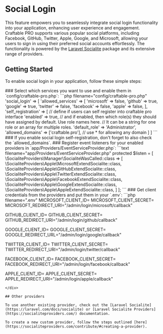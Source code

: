 
# Social Login

This feature empowers you to seamlessly integrate social login functionality into your application, enhancing user experience and engagement. Craftable PRO supports various popular social platforms, including Facebook, GitHub, Twitter, Apple, Google, and Microsoft, allowing your users to sign in using their preferred social accounts effortlessly.
The functionality is powered by the [Laravel Socialite](https://laravel.com/docs/socialite) package and its extensive range of providers.

## Getting Started

To enable social login in your application, follow these simple steps:

<div className="steps-container">
### Select which services you want to use and enable them in `config/craftable-pro.php`:
```php filename="config/craftable-pro.php"
   'social_login' => [
        'allowed_services' => [
            'microsoft' => false,
            'github' => true,
            'google' => true,
            'twitter' => false,
            'facebook' => false,
            'apple' => false,
        ],
        'self_registration' => [
            // define if users can self register into craftable pro interface
            'enabled' => true,
            // and if enabled, then which role(s) they should have assigned by default. Use role names here.
            // It can be a string for one role or an array for multiple roles.
            'default_role' => 'Administrator',
            'allowed_domains' => ['craftable.pro'], // use * for allowing any domain
        ]
    ]
```
### If you enable social login self-registration, don't forget to also check the `allowed_domains`.
### Register event listeners for your enabled providers in `app/Providers/EventServiceProvider.php`:
```text filename="app/Providers/EventServiceProvider.php"
protected $listen = [
    \SocialiteProviders\Manager\SocialiteWasCalled::class => [
        \SocialiteProviders\Apple\MicrosoftExtendSocialite::class,
        \SocialiteProviders\Apple\GitHubExtendSocialite::class,
        \SocialiteProviders\Apple\TwitterExtendSocialite::class,
        \SocialiteProviders\Apple\FacebookExtendSocialite::class,
        \SocialiteProviders\Apple\GoogleExtendSocialite::class,
        \SocialiteProviders\Apple\AppleExtendSocialite::class,
    ]
];
```
### Get client credentials from the providers and put them in your `.env`:
```php filename=".env"
MICROSOFT_CLIENT_ID=
MICROSOFT_CLIENT_SECRET=
MICROSOFT_REDIRECT_URI="/admin/login/microsoft/callback"

GITHUB_CLIENT_ID=
GITHUB_CLIENT_SECRET=
GITHUB_REDIRECT_URI="/admin/login/github/callback"

GOOGLE_CLIENT_ID=
GOOGLE_CLIENT_SECRET=
GOOGLE_REDIRECT_URL="/admin/login/google/callback"

TWITTER_CLIENT_ID=
TWITTER_CLIENT_SECRET=
TWITTER_REDIRECT_URI="/admin/login/twitter/callback"

FACEBOOK_CLIENT_ID=
FACEBOOK_CLIENT_SECRET=
FACEBOOK_REDIRECT_URI="/admin/login/facebook/callback"

APPLE_CLIENT_ID=
APPLE_CLIENT_SECRET=
APPLE_REDIRECT_URI="/admin/login/apple/callback"
```
</div>

## Other providers

To use another existing provider, check out the [Laravel Socialite](https://laravel.com/docs/socialite) or [Laravel Socialite Providers](https://socialiteproviders.com/) documentation.

To create a new custom provider, follow the steps outlined [here](https://socialiteproviders.com/contribute/#creating-a-provider).